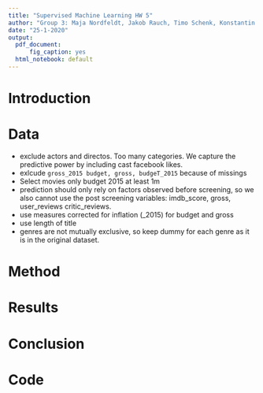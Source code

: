 ```yaml
---
title: "Supervised Machine Learning HW 5"
author: "Group 3: Maja Nordfeldt, Jakob Rauch, Timo Schenk, Konstantin Sommer"
date: "25-1-2020"
output:
  pdf_document:
      fig_caption: yes
  html_notebook: default
---
```

# Introduction

# Data
- exclude actors and directos. Too many categories. We capture the predictive power by including cast facebook likes.
- exlcude `gross_2015 budget, gross, budgeT_2015` because of missings
- Select movies only budget 2015 at least 1m
- prediction should only rely on factors observed before screening, so we also cannot use the post screening variables: imdb_score, gross, user_reviews critic_reviews.
- use measures corrected for inflation (\_2015) for budget and gross
- use length of title
- genres are not mutually exclusive, so keep dummy for each genre as it is in the original dataset.


# Method

# Results

# Conclusion

# Code
```r
```
